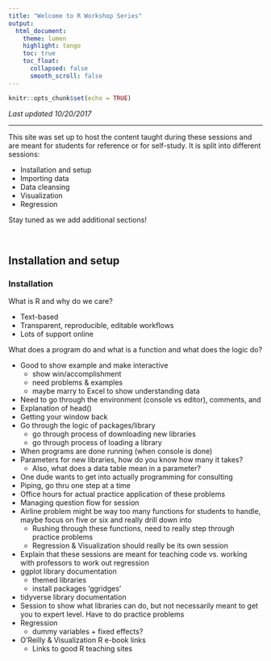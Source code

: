 ```yaml
---
title: "Welcome to R Workshop Series"
output: 
  html_document:
    theme: lumen
    highlight: tango
    toc: true
    toc_float: 
      collapsed: false
      smooth_scroll: false
---
```


```r
knitr::opts_chunk$set(echo = TRUE)
```

*Last updated 10/20/2017*

***

This site was set up to host the content taught during these sessions and are meant for students for reference or for self-study. It is split into different sessions: 

  * Installation and setup
  * Importing data 
  * Data cleansing 
  * Visualization 
  * Regression 
  
Stay tuned as we add additional sections!  

&nbsp; 

## Installation and setup

### Installation

What is R and why do we care?

  * Text-based
  * Transparent, reproducible, editable workflows
  * Lots of support online

What does a program do and what is a function and what does the logic do?

  * Good to show example and make interactive 
    + show win/accomplishment
    + need problems & examples 
    + maybe marry to Excel to show understanding data
  * Need to go through the environment (console vs editor), comments, and 
  * Explanation of head()
  * Getting your window back
  * Go through the logic of packages/library
    + go through process of downloading new libraries
    + go through process of loading a library
  * When programs are done running (when console is done)
  * Parameters for new libraries, how do you know how many it takes? 
    + Also, what does a data table mean in a parameter?
  * One dude wants to get into actually programming for consulting
  * Piping, go thru one step at a time
  * Office hours for actual practice application of these problems
  * Managing question flow for session
  * Airline problem might be way too many functions for students to handle, maybe focus on five or six and really drill 
    down into
      + Rushing through these functions, need to really step through practice problems
      + Regression & Visualization should really be its own session
  * Explain that these sessions are meant for teaching code vs. working with professors to work out regression
  * ggplot library documentation 
    + themed libraries
    + install packages 'ggridges'
  * tidyverse library documentation
  * Session to show what libraries can do, but not necessarily meant to get you to expert level. Have to do practice problems
  * Regression
    + dummy variables + fixed effects?
  * O'Reilly & Visualization R e-book links
    + Links to good R teaching sites